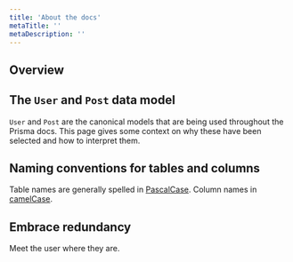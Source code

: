 ```yaml
---
title: 'About the docs'
metaTitle: ''
metaDescription: ''
---
```


## Overview

## The `User` and `Post` data model

`User` and `Post` are the canonical models that are being used throughout the Prisma docs. This page gives some context on why these have been selected and how to interpret them.

## Naming conventions for tables and columns

Table names are generally spelled in [PascalCase](). Column names in [camelCase]().

## Embrace redundancy

Meet the user where they are.
